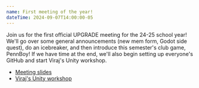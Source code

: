 ```yaml
---
name: First meeting of the year!
dateTime: 2024-09-07T14:00:00-05
---
```


Join us for the first official UPGRADE meeting for the 24-25 school year! We'll go over some general announcements (new mem form, Godot side quest), do an icebreaker, and then introduce this semester's club game, PennBoy! If we have time at the end, we'll also begin setting up everyone's GitHub and start Viraj's Unity workshop.

- [Meeting slides](https://docs.google.com/presentation/d/1aI50sND11LY3yzQI7bkRzolM3x4IczsWTSvybT4pRXs/edit)
- [Viraj's Unity workshop](https://docs.google.com/presentation/d/1NI1xQgjym3Af4UuIj6DDnDqgh8MYtHCtbEyX5qGh7qM/edit)
